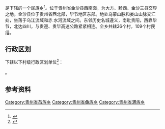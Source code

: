 {{中国乡级行政区|52/05/23/215/000}}

'''{{PAGENAMEBASE}}'''是{{PRC admin/fullname|52/05/23/215/000|3}}下辖的一个[[民族乡|民族乡]]<ref>{{PRC admin/ref sgc|{{PRC admin/parent|52/05/23/215/000}}}}</ref>。位于贵州省金沙县西南面，为大方、黔西、金沙三县交界之地。金沙县位于贵州省西北部，毕节地区东部。地处乌蒙山脉和娄山山脉交汇处，坐落于乌江流域和赤 水河流域之间。东邻历史名城遵义，南毗贵阳，西靠毕节，北达四川，与贵遵、贵毕高速公路紧紧相连。全乡共辖26个村，109个村民组。

== 行政区划 ==
{{PAGENAMEBASE}}下辖以下村级行政区划单位<ref>{{PRC admin/ref sgc|52/05/23/215/000}}</ref>：

{{PRC admin/children|52/05/23/215/000}}。

== 参考资料 ==
{{reflist}}

{{贵州行政区划小作品}}
{{PRC admin/navcat|52/05/23/215/000}}
[[Category:贵州省苗族乡|Category:贵州省苗族乡]]
[[Category:贵州省彝族乡|Category:贵州省彝族乡]]
[[Category:贵州省满族乡|Category:贵州省满族乡]]